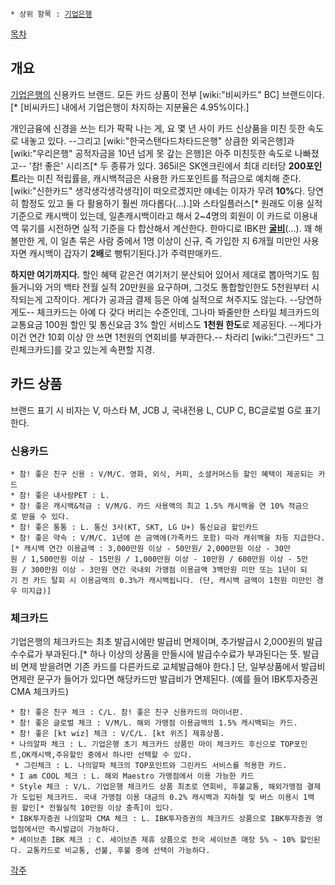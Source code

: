  * 상위 항목 : [[기업은행]]

[[목차]]

== 개요 ==
[[기업은행]]의 신용카드 브랜드. 모든 카드 상품이 전부 [wiki:"비씨카드" BC] 브랜드이다.[* [비씨카드] 내에서 기업은행이 차지하는 지분율은 4.95%이다.]

개인금융에 신경을 쓰는 티가 팍팍 나는 게, 요 몇 년 사이 카드 신상품을 미친 듯한 속도로 내놓고 있다. --그리고 [wiki:"한국스탠다드차타드은행" 상큼한 외국은행]과 [wiki:"우리은행" 공적자금을 10년 넘게 못 갚는 은행]은 아주 미친듯한 속도로 나빠졌고-- '참! 좋은' 시리즈[* 두 종류가 있다. 365il은 SK엔크린에서 최대 리터당 '''200포인트'''라는 미친 적립률을, 캐시백적금은 사용한 카드포인트를 적금으로 예치해 준다. [wiki:"신한카드" 생각생각생각생각]이 떠오르겠지만 얘네는 이자가 무려 '''10%'''다. 당연히 함정도 있고 둘 다 활용하기 훨씬 까다롭다(...).]와 스타일플러스[* 원래도 이용 실적 기준으로 캐시백이 있는데, 일촌캐시백이라고 해서 2~4명의 회원이 이 카드로 이용내역 묶기를 시전하면 실적 기준을 다 합산해서 계산한다. 한마디로 IBK판 '''[[굴비]]'''(...). 꽤 해볼만한 게, 이 일촌 묶은 사람 중에서 1명 이상이 신규, 즉 가입한 지 6개월 미만인 사용자면 캐시백이 갑자기 '''2배'''로 뻥튀기된다.]가 주력판매카드.

'''하지만 여기까지다.''' 할인 혜택 같은건 여기저기 분산되어 있어서 제대로 뽑아먹기도 힘들거니와 거의 백타 전월 실적 20만원을 요구하며, 그것도 통합할인한도 5천원부터 시작되는게 고작이다. 게다가 공과금 결제 등은 아예 실적으로 쳐주지도 않는다. --당연하게도-- 체크카드는 아예 다 갖다 버리는 수준인데, 그나마 봐줄만한 스타일 체크카드의 교통요금 100원 할인 및 통신요금 3% 할인 서비스도 '''1천원 한도'''로 제공된다. --게다가 이건 연간 10회 이상 안 쓰면 1천원의 연회비를 부과한다.-- 차라리 [wiki:"그린카드" 그린체크카드]를 갖고 있는게 속편할 지경.
== 카드 상품 ==
브랜드 표기 시 비자는 V, 마스타 M, JCB J, 국내전용 L, CUP C, BC글로벌 G로 표기한다.

=== 신용카드 ===
 * 참! 좋은 친구 신용 : V/M/C. 영화, 외식, 커피, 소셜커머스등 할인 혜택이 제공되는 카드
 * 참! 좋은 내사랑PET : L.
 * 참! 좋은 캐시백&적금 : V/M/G. 카드 사용액의 최고 1.5% 캐시백을 연 10% 적금으로 받을 수 있다.
 * 참! 좋은 통통 : L. 통신 3사(KT, SKT, LG U+) 통신요금 할인카드
 * 참! 좋은 약속 : V/M/C. 1년에 쓴 금액에(가족카드 포함) 따라 캐쉬백을 차등 지급한다.[* 캐시백 연간 이용금액 : 3,000만원 이상 - 50만원/ 2,000만원 이상 - 30만원 / 1,500만원 이상 - 15만원 / 1,000만원 이상 - 10만원 / 600만원 이상 - 5만원 / 300만원 이상 - 3만원 연간 국내외 가맹점 이용금액 3백만원 미만 또는 1년이 되기 전 카드 탈회 시 이용금액의 0.3%가 캐시백됩니다. (단, 캐시백 금액이 1천원 미만인 경우 미지급)] 

=== 체크카드 ===
기업은행의 체크카드는 최초 발급시에만 발급비 면제이며, 추가발급시 2,000원의 발급수수료가 부과된다.[* 하나 이상의 상품을 만들시에 발급수수료가 부과된다는 뜻. 발급비 면제 받을려면 기존 카드를 다른카드로 교체발급해야 한다.] 단, 일부상품에서 발급비면제란 문구가 들어가 있다면 해당카드만 발급비가 면제된다. (예를 들어 IBK투자증권 CMA 체크카드)

 * 참! 좋은 친구 체크 : C/L. 참! 좋은 친구 신용카드의 마이너판.
 * 참! 좋은 글로벌 체크 : V/M/L. 해외 가맹점 이용금액의 1.5% 캐시백되는 카드.
 * 참! 좋은 [kt wiz] 체크 : V/C/L. [kt 위즈] 제휴상품.
 * 나의알파 체크 : L. 기업은행 초기 체크카드 상품인 마이 체크카드 후신으로 TOP포인트,OK캐시백,주유할인 중에서 하나만 선택할 수 있다.
  * 그린체크 : L. 나의알파 체크의 TOP포인트와 그린카드 서비스를 적용한 카드.
 * I am COOL 체크 : L. 해외 Maestro 가맹점에서 이용 가능한 카드
 * Style 체크 : V/L. 기업은행 체크카드 상품 최초로 연회비, 후불교통, 해외가맹점 결제가 도입된 체크카드. 국내 가맹점 이용 대금의 0.2% 캐시백과 지하철 및 버스 이용시 1백원 할인[* 전월실적 10만원 이상 충족]이 있다.   
 * IBK투자증권 나의알파 CMA 체크 : L. IBK투자증권의 체크카드 상품으로 IBK투자증권 영업점에서만 즉시발급이 가능하다.
 * 세이브존 IBK 체크 : C. 세이브존 제휴 상품으로 전국 세이브존 매장 5% ~ 10% 할인된다. 교통카드로 비교통, 선불, 후불 중에 선택이 가능하다.

[[각주]]
